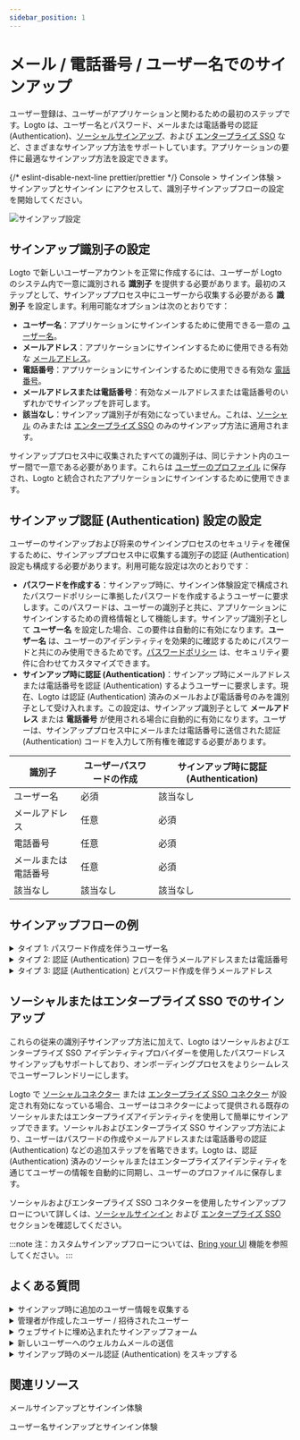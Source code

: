 ```yaml
---
sidebar_position: 1
---
```


# メール / 電話番号 / ユーザー名でのサインアップ

ユーザー登録は、ユーザーがアプリケーションと関わるための最初のステップです。Logto は、ユーザー名とパスワード、メールまたは電話番号の認証 (Authentication)、[ソーシャルサインアップ](/end-user-flows/sign-up-and-sign-in/social-sign-in)、および [エンタープライズ SSO](/end-user-flows/enterprise-sso) など、さまざまなサインアップ方法をサポートしています。アプリケーションの要件に最適なサインアップ方法を設定できます。

{/* eslint-disable-next-line prettier/prettier */}
<CloudLink to="/sign-in-experience/sign-up-and-sign-in">Console > サインイン体験 > サインアップとサインイン</CloudLink> にアクセスして、識別子サインアップフローの設定を開始してください。

![サインアップ設定](./assets/sign-in-experience-sign-up.png)

## サインアップ識別子の設定

Logto で新しいユーザーアカウントを正常に作成するには、ユーザーが Logto のシステム内で一意に識別される **識別子** を提供する必要があります。最初のステップとして、サインアッププロセス中にユーザーから収集する必要がある **識別子** を設定します。利用可能なオプションは次のとおりです：

- **ユーザー名**：アプリケーションにサインインするために使用できる一意の [ユーザー名](/user-management/user-data#username)。
- **メールアドレス**：アプリケーションにサインインするために使用できる有効な [メールアドレス](/user-management/user-data#primary_email)。
- **電話番号**：アプリケーションにサインインするために使用できる有効な [電話番号](/user-management/user-data#primary_phone)。
- **メールアドレスまたは電話番号**：有効なメールアドレスまたは電話番号のいずれかでサインアップを許可します。
- **該当なし**：サインアップ識別子が有効になっていません。これは、[ソーシャル](/end-user-flows/sign-up-and-sign-in/social-sign-in) のみまたは [エンタープライズ SSO](/end-user-flows/enterprise-sso) のみのサインアップ方法に適用されます。

サインアッププロセス中に収集されたすべての識別子は、同じテナント内のユーザー間で一意である必要があります。これらは [ユーザーのプロファイル](/user-management/user-data#user-profile) に保存され、Logto と統合されたアプリケーションにサインインするために使用できます。

## サインアップ認証 (Authentication) 設定の設定

ユーザーのサインアップおよび将来のサインインプロセスのセキュリティを確保するために、サインアッププロセス中に収集する識別子の認証 (Authentication) 設定も構成する必要があります。利用可能な設定は次のとおりです：

- **パスワードを作成する**：サインアップ時に、サインイン体験設定で構成されたパスワードポリシーに準拠したパスワードを作成するようユーザーに要求します。このパスワードは、ユーザーの識別子と共に、アプリケーションにサインインするための資格情報として機能します。サインアップ識別子として **ユーザー名** を設定した場合、この要件は自動的に有効になります。**ユーザー名** は、ユーザーのアイデンティティを効果的に確認するためにパスワードと共にのみ使用できるためです。[パスワードポリシー](/end-user-flows/sign-up-and-sign-in/reset-password#set-up-password-policy) は、セキュリティ要件に合わせてカスタマイズできます。
- **サインアップ時に認証 (Authentication)**：サインアップ時にメールアドレスまたは電話番号を認証 (Authentication) するようユーザーに要求します。現在、Logto は認証 (Authentication) 済みのメールおよび電話番号のみを識別子として受け入れます。この設定は、サインアップ識別子として **メールアドレス** または **電話番号** が使用される場合に自動的に有効になります。ユーザーは、サインアッププロセス中にメールまたは電話番号に送信された認証 (Authentication) コードを入力して所有権を確認する必要があります。

| 識別子               | ユーザーパスワードの作成 | サインアップ時に認証 (Authentication) |
| -------------------- | ------------------------ | ------------------------------------- |
| ユーザー名           | 必須                     | 該当なし                              |
| メールアドレス       | 任意                     | 必須                                  |
| 電話番号             | 任意                     | 必須                                  |
| メールまたは電話番号 | 任意                     | 必須                                  |
| 該当なし             | 該当なし                 | 該当なし                              |

## サインアップフローの例

<details>
  <summary>タイプ 1: パスワード作成を伴うユーザー名</summary>

サインアップ識別子として **ユーザー名** を選択します。パスワードの作成は強制的に有効になります。

![ユーザー名とパスワードのサインアップ](./assets/sign-up-username-password.png)

</details>

<details>
  <summary>タイプ 2: 認証 (Authentication) フローを伴うメールアドレスまたは電話番号</summary>

サインアップ識別子として **メールアドレスまたは電話番号** を選択します。**サインアップ時に認証 (Authentication)** は強制的に有効になります。

![認証 (Authentication) を伴うメールまたは電話番号のサインアップ](./assets/sign-up-email-verification.png)

</details>

<details>
  <summary>タイプ 3: 認証 (Authentication) とパスワード作成を伴うメールアドレス</summary>

サインアップ識別子として **メールアドレス** を選択します。**サインアップ時に認証 (Authentication)** は強制的に有効になります。**パスワードを作成する** を有効にして、サインアップ時にユーザーにパスワードを作成させます。（電話番号のサインアップフローにも同様に適用されます）

![認証 (Authentication) とパスワード作成を伴うメールサインアップ](./assets/sign-up-email-password.png)

</details>

## ソーシャルまたはエンタープライズ SSO でのサインアップ

これらの従来の識別子サインアップ方法に加えて、Logto はソーシャルおよびエンタープライズ SSO アイデンティティプロバイダーを使用したパスワードレスサインアップもサポートしており、オンボーディングプロセスをよりシームレスでユーザーフレンドリーにします。

Logto で [ソーシャルコネクター](/connectors/social-connectors) または [エンタープライズ SSO コネクター](/connectors/enterprise-connectors) が設定され有効になっている場合、ユーザーはコネクターによって提供される既存のソーシャルまたはエンタープライズアイデンティティを使用して簡単にサインアップできます。ソーシャルおよびエンタープライズ SSO サインアップ方法により、ユーザーはパスワードの作成やメールアドレスまたは電話番号の認証 (Authentication) などの追加ステップを省略できます。Logto は、認証 (Authentication) 済みのソーシャルまたはエンタープライズアイデンティティを通じてユーザーの情報を自動的に同期し、ユーザーのプロファイルに保存します。

ソーシャルおよびエンタープライズ SSO コネクターを使用したサインアップフローについて詳しくは、[ソーシャルサインイン](/end-user-flows/sign-up-and-sign-in/social-sign-in/) および [エンタープライズ SSO](/end-user-flows/enterprise-sso/) セクションを確認してください。

:::note
注：カスタムサインアップフローについては、[Bring your UI](/customization/bring-your-ui/) 機能を参照してください。
:::

## よくある質問

<details>
  <summary>サインアップ時に追加のユーザー情報を収集する</summary>
  
サインアップ時に追加のユーザープロファイル情報（例：フルネーム、誕生日、会社名）を収集するには、次の 2 つのオプションがあります：

- **セルフホスト型オンボーディングフロー**：サインアップが成功した後、カスタマイズ可能なデータ収集のためにユーザーを独自のオンボーディングフローにリダイレクトします。
- **独自の UI を持ち込む**：ユーザープロファイル設定 API を使用して、独自の UI 機能を持ち込んで独自のサインアップフローをカスタマイズします（近日公開予定）。

</details>

<details>
  <summary>管理者が作成したユーザー / 招待されたユーザー</summary>

[招待のみのサインアップフローを実装する方法](/end-user-flows/sign-up-and-sign-in/disable-user-registration/#implement-an-invitation-only-sign-up-flow) を学びます。

</details>

<details>
  <summary>ウェブサイトに埋め込まれたサインアップフォーム</summary>
  
Logto は現在、サインインおよびサインアップのためのヘッドレス API をサポートしていません。[Bring your UI](/customization/bring-your-ui/) 機能を使用して独自のサインアップフォームを Logto にアップロードするか、サインインパラメーターを使用してウェブサイトから Logto にユーザー情報を入力できます。ユーザー識別子の入力について詳しくは、[認証 (Authentication) パラメーター](/end-user-flows/authentication-parameters/) を参照してください。

</details>

<details>
  <summary>新しいユーザーへのウェルカムメールの送信</summary>

`User.Created` Webhook イベントを購読して、新しいユーザーにウェルカムメールを送信します。[Webhook イベント](/developers/webhooks/webhooks-events/#data-mutation-hook-events) について詳しく学びます。

</details>

<details>
  <summary>サインアップ時のメール認証 (Authentication) をスキップする</summary>

現在、Logto は認証 (Authentication) 済みのメールおよび電話番号のみを識別子としてサポートしています。認証 (Authentication) プロセスは、ユーザーの識別子のセキュリティと所有権を確保するために必要です。未認証 (Authentication) のメールまたは電話番号のサポートは、私たちの [ロードマップ](https://logto.productlane.com/roadmap) にあります。更新をお待ちください！

</details>

## 関連リソース

<Url href="https://www.youtube.com/watch?v=64rBXpWbScc">メールサインアップとサインイン体験</Url>

<Url href="https://www.youtube.com/watch?v=chQxCJX6e6w">ユーザー名サインアップとサインイン体験</Url>
